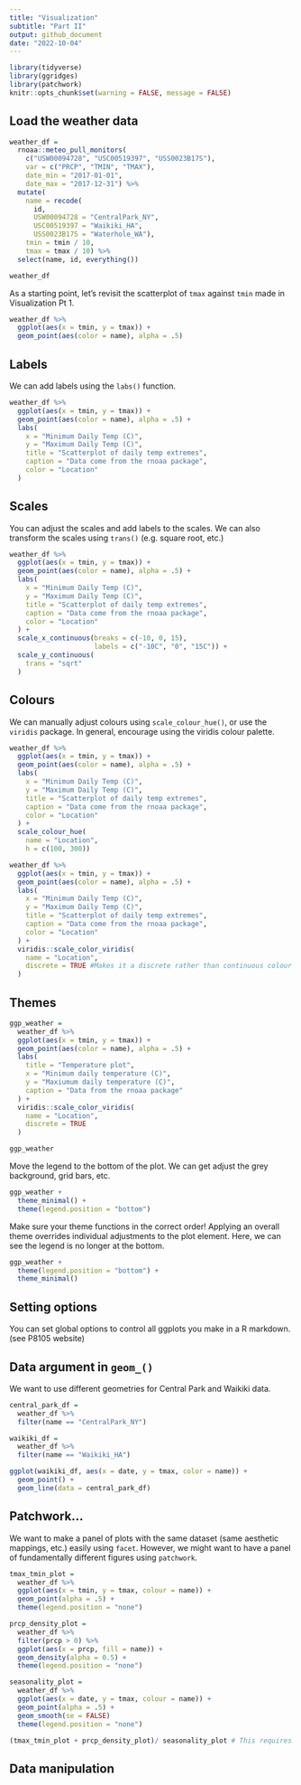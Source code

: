```yaml
---
title: "Visualization"
subtitle: "Part II"
output: github_document
date: "2022-10-04"
---
```


```r
library(tidyverse)
library(ggridges)
library(patchwork)
knitr::opts_chunk$set(warning = FALSE, message = FALSE)
```

## Load the weather data

```r
weather_df = 
  rnoaa::meteo_pull_monitors(
    c("USW00094728", "USC00519397", "USS0023B17S"),
    var = c("PRCP", "TMIN", "TMAX"), 
    date_min = "2017-01-01",
    date_max = "2017-12-31") %>%
  mutate(
    name = recode(
      id, 
      USW00094728 = "CentralPark_NY", 
      USC00519397 = "Waikiki_HA",
      USS0023B17S = "Waterhole_WA"),
    tmin = tmin / 10,
    tmax = tmax / 10) %>%
  select(name, id, everything())

weather_df
```
As a starting point, let’s revisit the scatterplot of `tmax` against `tmin` made in Visualization Pt 1.

```r
weather_df %>% 
  ggplot(aes(x = tmin, y = tmax)) + 
  geom_point(aes(color = name), alpha = .5)
```

## Labels

We can add labels using the `labs()` function. 

```r
weather_df %>% 
  ggplot(aes(x = tmin, y = tmax)) + 
  geom_point(aes(color = name), alpha = .5) +
  labs(
    x = "Minimum Daily Temp (C)",
    y = "Maximum Daily Temp (C)",
    title = "Scatterplot of daily temp extremes",
    caption = "Data come from the rnoaa package",
    color = "Location"
  )
```

## Scales

You can adjust the scales and add labels to the scales. We can also transform the scales using `trans()` (e.g. square root, etc.)

```r
weather_df %>% 
  ggplot(aes(x = tmin, y = tmax)) + 
  geom_point(aes(color = name), alpha = .5) +
  labs(
    x = "Minimum Daily Temp (C)",
    y = "Maximum Daily Temp (C)",
    title = "Scatterplot of daily temp extremes",
    caption = "Data come from the rnoaa package",
    color = "Location"
  ) +
  scale_x_continuous(breaks = c(-10, 0, 15),
                     labels = c("-10C", "0", "15C")) +
  scale_y_continuous(
    trans = "sqrt"
  )
```

## Colours

We can manually adjust colours using `scale_colour_hue()`, or use the `viridis` package. In general, encourage using the viridis colour palette.

```r
weather_df %>% 
  ggplot(aes(x = tmin, y = tmax)) + 
  geom_point(aes(color = name), alpha = .5) +
  labs(
    x = "Minimum Daily Temp (C)",
    y = "Maximum Daily Temp (C)",
    title = "Scatterplot of daily temp extremes",
    caption = "Data come from the rnoaa package",
    color = "Location"
  ) +
  scale_colour_hue(
    name = "Location",
    h = c(100, 300))

weather_df %>% 
  ggplot(aes(x = tmin, y = tmax)) + 
  geom_point(aes(color = name), alpha = .5) +
  labs(
    x = "Minimum Daily Temp (C)",
    y = "Maximum Daily Temp (C)",
    title = "Scatterplot of daily temp extremes",
    caption = "Data come from the rnoaa package",
    color = "Location"
  ) +
  viridis::scale_color_viridis(
    name = "Location", 
    discrete = TRUE #Makes it a discrete rather than continuous colour palette
  )
```

## Themes

```r
ggp_weather = 
  weather_df %>% 
  ggplot(aes(x = tmin, y = tmax)) + 
  geom_point(aes(color = name), alpha = .5) + 
  labs(
    title = "Temperature plot",
    x = "Minimum daily temperature (C)",
    y = "Maxiumum daily temperature (C)",
    caption = "Data from the rnoaa package"
  ) + 
  viridis::scale_color_viridis(
    name = "Location", 
    discrete = TRUE
  )

ggp_weather
```

Move the legend to the bottom of the plot. We can get adjust the grey background, grid bars, etc.

```r
ggp_weather + 
  theme_minimal() +
  theme(legend.position = "bottom")
```

Make sure your theme functions in the correct order! Applying an overall theme overrides individual adjustments to the plot element. Here, we can see the legend is no longer at the bottom.

```r
ggp_weather + 
  theme(legend.position = "bottom") +
  theme_minimal()
```

## Setting options

You can set global options to control all ggplots you make in a R markdown. (see P8105 website)

## Data argument in `geom_()`

We want to use different geometries for Central Park and Waikiki data. 

```r
central_park_df = 
  weather_df %>% 
  filter(name == "CentralPark_NY")

waikiki_df = 
  weather_df %>% 
  filter(name == "Waikiki_HA")

ggplot(waikiki_df, aes(x = date, y = tmax, color = name)) +
  geom_point() + 
  geom_line(data = central_park_df)

```

## Patchwork...

We want to make a panel of plots with the same dataset (same aesthetic mappings, etc.) easily using `facet`. However, we might want to have a panel of fundamentally different figures using `patchwork`.

```r
tmax_tmin_plot = 
  weather_df %>% 
  ggplot(aes(x = tmin, y = tmax, colour = name)) +
  geom_point(alpha = .5) +
  theme(legend.position = "none")

prcp_density_plot = 
  weather_df %>% 
  filter(prcp > 0) %>% 
  ggplot(aes(x = prcp, fill = name)) +
  geom_density(alpha = 0.5) + 
  theme(legend.position = "none")

seasonality_plot = 
  weather_df %>% 
  ggplot(aes(x = date, y = tmax, colour = name)) + 
  geom_point(alpha = .5) + 
  geom_smooth(se = FALSE)
  theme(legend.position = "none")

(tmax_tmin_plot + prcp_density_plot)/ seasonality_plot # This requires loading the patchwork library!
```

## Data manipulation





